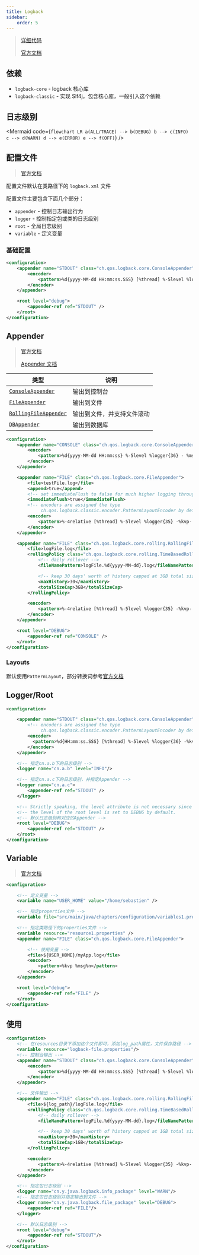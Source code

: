 ```yaml
---
title: Logback
sidebar:
    order: 5
---
```



> [详细代码](https://github.com/follow1123/java-framework-examples/tree/main/logger/src/main/java/org/example/logback)
>
> [官方文档](https://logback.qos.ch/manual/)

## 依赖

- `logback-core` - logback 核心库
- `logback-classic` - 实现 Slf4j，包含核心库，一般引入这个依赖

## 日志级别

<Mermaid
    code={`
flowchart LR
a(ALL/TRACE) --> b(DEBUG)
b --> c(INFO)
c --> d(WARN)
d --> e(ERROR)
e --> f(OFF)
`}
/>

## 配置文件

> [官方文档](https://logback.qos.ch/manual/configuration.html#syntax)

配置文件默认在类路径下的 `logback.xml` 文件

配置文件主要包含下面几个部分：

- `appender` - 控制日志输出行为
- `logger` - 控制指定包或类的日志级别
- `root` - 全局日志级别
- `variable` - 定义变量

### 基础配置

```xml
<configuration>
    <appender name="STDOUT" class="ch.qos.logback.core.ConsoleAppender">
        <encoder>
            <pattern>%d{yyyy-MM-dd HH:mm:ss.SSS} [%thread] %-5level %logger{36} %M - %msg%n</pattern>
        </encoder>
    </appender>

    <root level="debug">
        <appender-ref ref="STDOUT" />
    </root>
</configuration>
```

## Appender

> [官方文档](https://logback.qos.ch/manual/configuration.html#configuringAppenders)
>
> [Appender 文档](https://logback.qos.ch/manual/appenders.html)

| 类型                                                                                                 | 说明                       |
| ---------------------------------------------------------------------------------------------------- | -------------------------- |
| <code>[ConsoleAppender](https://logback.qos.ch/manual/appenders.html#ConsoleAppender)</code>         | 输出到控制台               |
| <code>[FileAppender](https://logback.qos.ch/manual/appenders.html#FileAppender)</code>               | 输出到文件                 |
| <code>[RollingFileAppender](https://logback.qos.ch/manual/appenders.html#RollingFileAppender)</code> | 输出到文件，并支持文件滚动 |
| <code>[DBAppender](https://logback.qos.ch/manual/appenders.html#DBAppender)</code>                   | 输出到数据库               |

```xml
<configuration>
    <appender name="CONSOLE" class="ch.qos.logback.core.ConsoleAppender">
        <encoder>
            <pattern>%d{yyyy-MM-dd HH:mm:ss} %-5level %logger{36} - %msg%n</pattern>
        </encoder>
    </appender>

    <appender name="FILE" class="ch.qos.logback.core.FileAppender">
        <file>testFile.log</file>
        <append>true</append>
        <!-- set immediateFlush to false for much higher logging throughput -->
        <immediateFlush>true</immediateFlush>
        <!-- encoders are assigned the type
             ch.qos.logback.classic.encoder.PatternLayoutEncoder by default -->
        <encoder>
            <pattern>%-4relative [%thread] %-5level %logger{35} -%kvp- %msg%n</pattern>
        </encoder>
    </appender>

    <appender name="FILE" class="ch.qos.logback.core.rolling.RollingFileAppender">
        <file>logFile.log</file>
        <rollingPolicy class="ch.qos.logback.core.rolling.TimeBasedRollingPolicy">
            <!-- daily rollover -->
            <fileNamePattern>logFile.%d{yyyy-MM-dd}.log</fileNamePattern>

            <!-- keep 30 days' worth of history capped at 3GB total size -->
            <maxHistory>30</maxHistory>
            <totalSizeCap>3GB</totalSizeCap>
        </rollingPolicy>

        <encoder>
            <pattern>%-4relative [%thread] %-5level %logger{35} -%kvp- %msg%n</pattern>
        </encoder>
    </appender>

    <root level="DEBUG">
        <appender-ref ref="CONSOLE" />
    </root>
</configuration>
```

### Layouts

默认使用`PatternLayout`，部分转换词参考[官方文档](https://logback.qos.ch/manual/layouts.html#conversionWord)

## Logger/Root

```xml
<configuration>

    <appender name="STDOUT" class="ch.qos.logback.core.ConsoleAppender">
        <!-- encoders are assigned the type
             ch.qos.logback.classic.encoder.PatternLayoutEncoder by default -->
        <encoder>
          <pattern>%d{HH:mm:ss.SSS} [%thread] %-5level %logger{36} -%kvp- %msg%n</pattern>
        </encoder>
    </appender>

    <!-- 指定cn.a.b下的日志级别 -->
    <logger name="cn.a.b" level="INFO"/>

    <!-- 指定cn.a.c下的日志级别，并指定Appender -->
    <logger name="cn.a.c">
        <appender-ref ref="STDOUT" />
    </logger>

    <!-- Strictly speaking, the level attribute is not necessary since -->
    <!-- the level of the root level is set to DEBUG by default.       -->
    <!-- 默认日志级别和对应的Appender -->
    <root level="DEBUG">
        <appender-ref ref="STDOUT" />
    </root>
</configuration>
```

## Variable

> [官方文档](https://logback.qos.ch/manual/configuration.html#variableSubstitution)

```xml
<configuration>

    <!-- 定义变量 -->
    <variable name="USER_HOME" value="/home/sebastien" />

    <!-- 指定properties文件 -->
    <variable file="src/main/java/chapters/configuration/variables1.properties" />

    <!-- 指定类路径下的properties文件 -->
    <variable resource="resource1.properties" />
    <appender name="FILE" class="ch.qos.logback.core.FileAppender">

        <!-- 使用变量 -->
        <file>${USER_HOME}/myApp.log</file>
        <encoder>
            <pattern>%kvp %msg%n</pattern>
        </encoder>
    </appender>

    <root level="debug">
        <appender-ref ref="FILE" />
    </root>
</configuration>
```

## 使用

```xml
<configuration>
    <!-- 在resources目录下添加这个文件即可，添加log_path属性，文件保存路径 -->
    <variable resource="logback-file.properties"/>
    <!-- 控制台输出 -->
    <appender name="STDOUT" class="ch.qos.logback.core.ConsoleAppender">
        <encoder>
            <pattern>%d{yyyy-MM-dd HH:mm:ss.SSS} [%thread] %-5level %logger{36} %M - %msg%n</pattern>
        </encoder>
    </appender>

    <!-- 文件输出 -->
    <appender name="FILE" class="ch.qos.logback.core.rolling.RollingFileAppender">
        <file>${log_path}/logFile.log</file>
        <rollingPolicy class="ch.qos.logback.core.rolling.TimeBasedRollingPolicy">
            <!-- daily rollover -->
            <fileNamePattern>logFile.%d{yyyy-MM-dd}.log</fileNamePattern>

            <!-- keep 30 days' worth of history capped at 1GB total size -->
            <maxHistory>30</maxHistory>
            <totalSizeCap>1GB</totalSizeCap>
        </rollingPolicy>

        <encoder>
            <pattern>%-4relative [%thread] %-5level %logger{35} -%kvp- %msg%n</pattern>
        </encoder>
    </appender>

    <!-- 指定包日志级别 -->
    <logger name="cn.y.java.logback.info_package" level="WARN"/>
    <!-- 指定包日志级别并指定输出到文件 -->
    <logger name="cn.y.java.logback.file_package" level="DEBUG">
        <appender-ref ref="FILE"/>
    </logger>

    <!-- 默认日志级别 -->
    <root level="debug">
        <appender-ref ref="STDOUT"/>
    </root>
</configuration>
```
